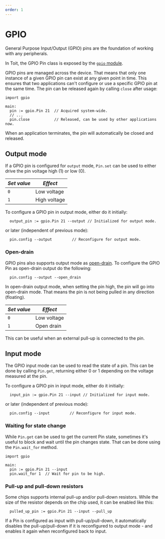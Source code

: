 ```yaml
---
order: 1
---
```


# GPIO

General Purpose Input/Output (GPIO) pins are the foundation of working with any peripherals.

In Toit, the GPIO Pin class is exposed by the [`gpio` module](https://libs.toit.io/gpio/library-summary).

GPIO pins are managed across the device. That means that only one instance of a given GPIO pin can
exist at any given point in time. This ensures that two applications can't configure or use a
specific GPIO pin at the same time. The pin can be released again by calling `close` after usage:

```
import gpio

main:
  pin := gpio.Pin 21  // Acquired system-wide.
  // ...
  pin.close           // Released, can be used by other applications now.
```

<Note>

When an application terminates, the pin will automatically be closed and released.

</Note>

## Output mode

If a GPIO pin is configured for `output` mode, `Pin.set` can be used to either drive the pin voltage high (1) or low (0).


  *Set value* | *Effect*
  --- | ---
  `0` | Low voltage
  `1` | High voltage

To configure a GPIO pin in output mode, either do it initially:
```
  output_pin := gpio.Pin 21 --output // Initialized for output mode.
```
or later (independent of previous mode):
```
  pin.config --output         // Reconfigure for output mode.
```

### Open-drain

GPIO pins also supports output mode as [open-drain](https://en.wikipedia.org/wiki/Open_collector). To configure the GPIO Pin as open-drain output do the following:

```
  pin.config --output --open_drain
```

In open-drain output mode, when setting the pin high, the pin will go into open-drain mode. That means the pin is not being pulled in any direction (floating).


  *Set value* | *Effect*
  --- | ---
  `0` | Low voltage
  `1` | Open drain

This can be useful when an external pull-up is connected to the pin.

## Input mode

The GPIO input mode can be used to read the state of a pin. This can be done by calling `Pin.get`, returning either 0 or 1 depending on the voltage measured at the pin.

To configure a GPIO pin in input mode, either do it initially:
```
  input_pin := gpio.Pin 21 --input // Initialized for input mode.
```
or later (independent of previous mode):
```
  pin.config --input         // Reconfigure for input mode.
```

### Waiting for state change

While `Pin.get` can be used to get the current Pin state, sometimes it's useful to block and wait until the pin changes state.
That can be done using the `Pin.wait_for` method.

```
import gpio

main:
  pin := gpio.Pin 21 --input
  pin.wait_for 1  // Wait for pin to be high.
```

### Pull-up and pull-down resistors

Some chips supports internal pull-up and/or pull-down resistors. While the size of the resistor depends on the chip
used, it can be enabled like this:

```
  pulled_up_pin := gpio.Pin 21 --input --pull_up
```

<Note>

If a Pin is configured as input with pull-up/pull-down, it automatically disables the pull-up/pull-down if it is reconfigured to output mode - and enables it again when reconfigured back to input.

</Note>
